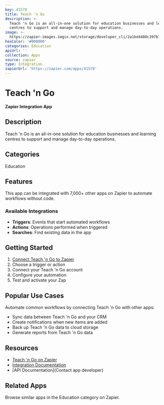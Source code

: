 ```yaml
---
key: 41578
title: Teach 'n Go
description: >-
  Teach 'n Go is an all-in-one solution for education businesses and learning
  centres to support and manage day-to-day operations.
image: >-
  https://zapier-images.imgix.net/storage/developer_cli/2a1bd4488c397b774a4c205b6f6915f1.png?auto=format%2Ccompress&ixlib=python-3.0.0&q=50
hexColor: '#000000'
categories: Education
apiUrl: ''
collection: Apps
source: zapier
type: Integration
zapierUrl: 'https://zapier.com/apps/41578'
---
```

# Teach 'n Go

**Zapier Integration App**

## Description

Teach 'n Go is an all-in-one solution for education businesses and learning centres to support and manage day-to-day operations.

## Categories

Education

## Features

This app can be integrated with 7,000+ other apps on Zapier to automate workflows without code.

### Available Integrations

- **Triggers**: Events that start automated workflows
- **Actions**: Operations performed when triggered
- **Searches**: Find existing data in the app

## Getting Started

1. [Connect Teach 'n Go to Zapier](https://zapier.com/apps/41578)
2. Choose a trigger or action
3. Connect your Teach 'n Go account
4. Configure your automation
5. Test and activate your Zap

## Popular Use Cases

Automate common workflows by connecting Teach 'n Go with other apps:

- Sync data between Teach 'n Go and your CRM
- Create notifications when new items are added
- Back up Teach 'n Go data to cloud storage
- Generate reports from Teach 'n Go data

## Resources

- [Teach 'n Go on Zapier](https://zapier.com/apps/41578)
- [Integration Documentation](https://zapier.com/apps/41578/integrations)
- [API Documentation](Contact app developer)

## Related Apps

Browse similar apps in the Education category on Zapier.
